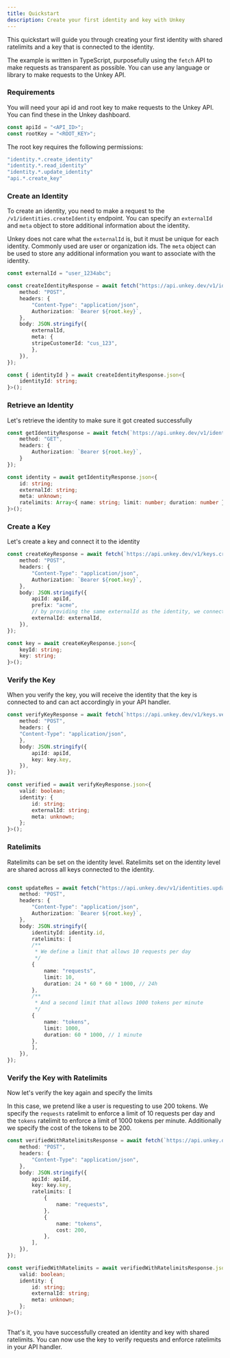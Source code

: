 ```yaml
---
title: Quickstart
description: Create your first identity and key with Unkey
---
```




This quickstart will guide you through creating your first identity with shared ratelimits and a key that is connected to the identity.

The example is written in TypeScript, purposefully using the `fetch` API to make requests as transparent as possible. You can use any language or library to make requests to the Unkey API.



### Requirements

You will need your api id and root key to make requests to the Unkey API. You can find these in the Unkey dashboard.

```ts
const apiId = "<API_ID>";
const rootKey = "<ROOT_KEY>";
```

The root key requires the following permissions:


```ts
"identity.*.create_identity"
"identity.*.read_identity"
"identity.*.update_identity"
"api.*.create_key"
```

 
 
### Create an Identity

To create an identity, you need to make a request to the `/v1/identities.createIdentity` endpoint. You can specify an `externalId` and `meta` object to store additional information about the identity.

Unkey does not care what the `externalId` is, but it must be unique for each identity. Commonly used are user or organization ids. The `meta` object can be used to store any additional information you want to associate with the identity.

```ts
const externalId = "user_1234abc";

const createIdentityResponse = await fetch("https://api.unkey.dev/v1/identities.createIdentity", {
    method: "POST",
    headers: {
        "Content-Type": "application/json",
        Authorization: `Bearer ${root.key}`,
    },
    body: JSON.stringify({
        externalId,
        meta: {
        stripeCustomerId: "cus_123",
        },
    }),
});

const { identityId } = await createIdentityResponse.json<{
    identityId: string;
}>();
```

### Retrieve an Identity

Let's retrieve the identity to make sure it got created successfully

```ts
const getIdentityResponse = await fetch(`https://api.unkey.dev/v1/identities.getIdentity?identityId=${identityId}`, {
    method: "GET",
    headers: {
        Authorization: `Bearer ${root.key}`,
    }
});

const identity = await getIdentityResponse.json<{
    id: string;
    externalId: string;
    meta: unknown;
    ratelimits: Array<{ name: string; limit: number; duration: number }>;
}>();
```


### Create a Key

Let's create a key and connect it to the identity

```ts  
const createKeyResponse = await fetch(`https://api.unkey.dev/v1/keys.createKey`, {
    method: "POST",
    headers: {
        "Content-Type": "application/json",
        Authorization: `Bearer ${root.key}`,
    },
    body: JSON.stringify({
        apiId: apiId,
        prefix: "acme",
        // by providing the same externalId as the identity, we connect the key to the identity
        externalId: externalId, 
    }),
});

const key = await createKeyResponse.json<{
    keyId: string;
    key: string;
}>();
```

### Verify the Key
 
 When you verify the key, you will receive the identity that the key is connected to and can act accordingly in your API handler.
 
```ts
const verifyKeyResponse = await fetch(`https://api.unkey.dev/v1/keys.verifyKey`, {
    method: "POST",
    headers: {
    "Content-Type": "application/json",
    },
    body: JSON.stringify({
        apiId: apiId,
        key: key.key,
    }),
});

const verified = await verifyKeyResponse.json<{
    valid: boolean;
    identity: {
        id: string;
        externalId: string;
        meta: unknown;
    };
}>();
```
### Ratelimits

Ratelimits can be set on the identity level. Ratelimits set on the identity level are shared across all keys connected to the identity.

```ts

const updateRes = await fetch("https://api.unkey.dev/v1/identities.updateIdentity", {
    method: "POST",
    headers: {
        "Content-Type": "application/json",
        Authorization: `Bearer ${root.key}`,
    },
    body: JSON.stringify({
        identityId: identity.id,
        ratelimits: [
        /**
         * We define a limit that allows 10 requests per day
         */
        {
            name: "requests",
            limit: 10,
            duration: 24 * 60 * 60 * 1000, // 24h
        },
        /**
         * And a second limit that allows 1000 tokens per minute
         */
        {
            name: "tokens",
            limit: 1000,
            duration: 60 * 1000, // 1 minute
        },
        ],
    }),
});
```
  
### Verify the Key with Ratelimits
  
   Now let's verify the key again and specify the limits
  
 In this case, we pretend like a user is requesting to use 200 tokens. We specify the `requests` ratelimit to enforce a limit of 10 requests per day and the `tokens` ratelimit to enforce a limit of 1000 tokens per minute. Additionally we specify the cost of the tokens to be 200.

```ts
const verifiedWithRatelimitsResponse = await fetch(`https://api.unkey.dev/v1/keys.verifyKey`, {
    method: "POST",
    headers: {
        "Content-Type": "application/json",
    },
    body: JSON.stringify({
        apiId: apiId,
        key: key.key,
        ratelimits: [
            {
                name: "requests",
            },
            {
                name: "tokens",
                cost: 200,
            },
        ],
    }),
});

const verifiedWithRatelimits = await verifiedWithRatelimitsResponse.json<{
    valid: boolean;
    identity: {
        id: string;
        externalId: string;
        meta: unknown;
    };
}>();
  
```

That's it, you have successfully created an identity and key with shared ratelimits. You can now use the key to verify requests and enforce ratelimits in your API handler.



